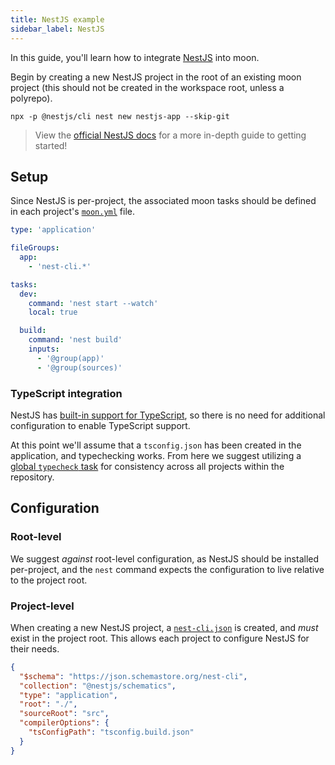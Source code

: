 ```yaml
---
title: NestJS example
sidebar_label: NestJS
---
```



In this guide, you'll learn how to integrate [NestJS](https://nestjs.com/) into moon.

Begin by creating a new NestJS project in the root of an existing moon project (this should not be
created in the workspace root, unless a polyrepo).

```shell
npx -p @nestjs/cli nest new nestjs-app --skip-git
```

> View the [official NestJS docs](https://docs.nestjs.com/first-steps) for a more in-depth guide to
> getting started!

## Setup

Since NestJS is per-project, the associated moon tasks should be defined in each project's
[`moon.yml`](../../config/project) file.

```yaml title="<project>/moon.yml"
type: 'application'

fileGroups:
  app:
    - 'nest-cli.*'

tasks:
  dev:
    command: 'nest start --watch'
    local: true

  build:
    command: 'nest build'
    inputs:
      - '@group(app)'
      - '@group(sources)'
```

### TypeScript integration

NestJS has [built-in support for TypeScript](https://NestJS.io/guide/typescript-configuration), so
there is no need for additional configuration to enable TypeScript support.

At this point we'll assume that a `tsconfig.json` has been created in the application, and
typechecking works. From here we suggest utilizing a [global `typecheck` task](./typescript) for
consistency across all projects within the repository.

## Configuration

### Root-level

We suggest _against_ root-level configuration, as NestJS should be installed per-project, and the
`nest` command expects the configuration to live relative to the project root.

### Project-level

When creating a new NestJS project, a [`nest-cli.json`](https://docs.nestjs.com/cli/monorepo) is
created, and _must_ exist in the project root. This allows each project to configure NestJS for
their needs.

```json title="<project>/nest-cli.json"
{
  "$schema": "https://json.schemastore.org/nest-cli",
  "collection": "@nestjs/schematics",
  "type": "application",
  "root": "./",
  "sourceRoot": "src",
  "compilerOptions": {
    "tsConfigPath": "tsconfig.build.json"
  }
}
```
